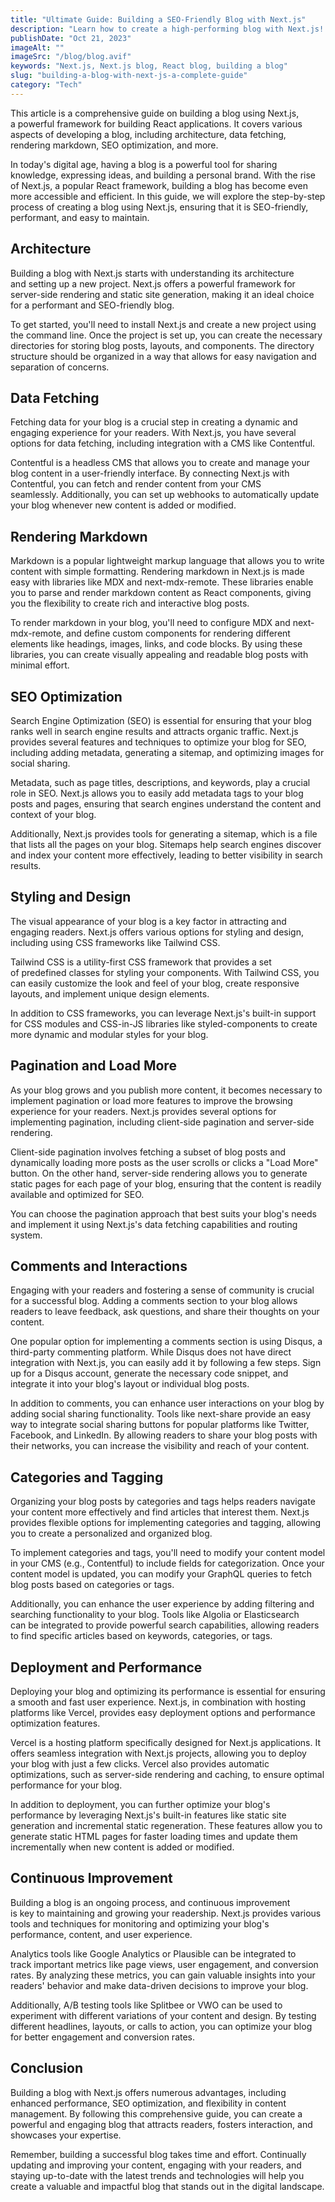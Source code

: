 ```yaml
---
title: "Ultimate Guide: Building a SEO-Friendly Blog with Next.js"
description: "Learn how to create a high-performing blog with Next.js! Explore architecture, data fetching, markdown rendering, SEO optimization, and more. Start sharing your ideas and building your brand today!"
publishDate: "Oct 21, 2023"
imageAlt: ""
imageSrc: "/blog/blog.avif"
keywords: "Next.js, Next.js blog, React blog, building a blog"
slug: "building-a-blog-with-next-js-a-complete-guide"
category: "Tech"
---
```


This article is a comprehensive guide on building a blog using Next.js, a powerful framework for building React applications. It covers various aspects of developing a blog, including architecture, data fetching, rendering markdown, SEO optimization, and more.

In today's digital age, having a blog is a powerful tool for sharing knowledge, expressing ideas, and building a personal brand. With the rise of Next.js, a popular React framework, building a blog has become even more accessible and efficient. In this guide, we will explore the step-by-step process of creating a blog using Next.js, ensuring that it is SEO-friendly, performant, and easy to maintain.

## Architecture

Building a blog with Next.js starts with understanding its architecture and setting up a new project. Next.js offers a powerful framework for server-side rendering and static site generation, making it an ideal choice for a performant and SEO-friendly blog.

To get started, you'll need to install Next.js and create a new project using the command line. Once the project is set up, you can create the necessary directories for storing blog posts, layouts, and components. The directory structure should be organized in a way that allows for easy navigation and separation of concerns.

## Data Fetching

Fetching data for your blog is a crucial step in creating a dynamic and engaging experience for your readers. With Next.js, you have several options for data fetching, including integration with a CMS like Contentful.

Contentful is a headless CMS that allows you to create and manage your blog content in a user-friendly interface. By connecting Next.js with Contentful, you can fetch and render content from your CMS seamlessly. Additionally, you can set up webhooks to automatically update your blog whenever new content is added or modified.

## Rendering Markdown

Markdown is a popular lightweight markup language that allows you to write content with simple formatting. Rendering markdown in Next.js is made easy with libraries like MDX and next-mdx-remote. These libraries enable you to parse and render markdown content as React components, giving you the flexibility to create rich and interactive blog posts.

To render markdown in your blog, you'll need to configure MDX and next-mdx-remote, and define custom components for rendering different elements like headings, images, links, and code blocks. By using these libraries, you can create visually appealing and readable blog posts with minimal effort.

## SEO Optimization

Search Engine Optimization (SEO) is essential for ensuring that your blog ranks well in search engine results and attracts organic traffic. Next.js provides several features and techniques to optimize your blog for SEO, including adding metadata, generating a sitemap, and optimizing images for social sharing.

Metadata, such as page titles, descriptions, and keywords, play a crucial role in SEO. Next.js allows you to easily add metadata tags to your blog posts and pages, ensuring that search engines understand the content and context of your blog.

Additionally, Next.js provides tools for generating a sitemap, which is a file that lists all the pages on your blog. Sitemaps help search engines discover and index your content more effectively, leading to better visibility in search results.

## Styling and Design

The visual appearance of your blog is a key factor in attracting and engaging readers. Next.js offers various options for styling and design, including using CSS frameworks like Tailwind CSS.

Tailwind CSS is a utility-first CSS framework that provides a set of predefined classes for styling your components. With Tailwind CSS, you can easily customize the look and feel of your blog, create responsive layouts, and implement unique design elements.

In addition to CSS frameworks, you can leverage Next.js's built-in support for CSS modules and CSS-in-JS libraries like styled-components to create more dynamic and modular styles for your blog.

## Pagination and Load More

As your blog grows and you publish more content, it becomes necessary to implement pagination or load more features to improve the browsing experience for your readers. Next.js provides several options for implementing pagination, including client-side pagination and server-side rendering.

Client-side pagination involves fetching a subset of blog posts and dynamically loading more posts as the user scrolls or clicks a "Load More" button. On the other hand, server-side rendering allows you to generate static pages for each page of your blog, ensuring that the content is readily available and optimized for SEO.

You can choose the pagination approach that best suits your blog's needs and implement it using Next.js's data fetching capabilities and routing system.

## Comments and Interactions

Engaging with your readers and fostering a sense of community is crucial for a successful blog. Adding a comments section to your blog allows readers to leave feedback, ask questions, and share their thoughts on your content.

One popular option for implementing a comments section is using Disqus, a third-party commenting platform. While Disqus does not have direct integration with Next.js, you can easily add it by following a few steps. Sign up for a Disqus account, generate the necessary code snippet, and integrate it into your blog's layout or individual blog posts.

In addition to comments, you can enhance user interactions on your blog by adding social sharing functionality. Tools like next-share provide an easy way to integrate social sharing buttons for popular platforms like Twitter, Facebook, and LinkedIn. By allowing readers to share your blog posts with their networks, you can increase the visibility and reach of your content.

## Categories and Tagging

Organizing your blog posts by categories and tags helps readers navigate your content more effectively and find articles that interest them. Next.js provides flexible options for implementing categories and tagging, allowing you to create a personalized and organized blog.

To implement categories and tags, you'll need to modify your content model in your CMS (e.g., Contentful) to include fields for categorization. Once your content model is updated, you can modify your GraphQL queries to fetch blog posts based on categories or tags.

Additionally, you can enhance the user experience by adding filtering and searching functionality to your blog. Tools like Algolia or Elasticsearch can be integrated to provide powerful search capabilities, allowing readers to find specific articles based on keywords, categories, or tags.

## Deployment and Performance

Deploying your blog and optimizing its performance is essential for ensuring a smooth and fast user experience. Next.js, in combination with hosting platforms like Vercel, provides easy deployment options and performance optimization features.

Vercel is a hosting platform specifically designed for Next.js applications. It offers seamless integration with Next.js projects, allowing you to deploy your blog with just a few clicks. Vercel also provides automatic optimizations, such as server-side rendering and caching, to ensure optimal performance for your blog.

In addition to deployment, you can further optimize your blog's performance by leveraging Next.js's built-in features like static site generation and incremental static regeneration. These features allow you to generate static HTML pages for faster loading times and update them incrementally when new content is added or modified.

## Continuous Improvement

Building a blog is an ongoing process, and continuous improvement is key to maintaining and growing your readership. Next.js provides various tools and techniques for monitoring and optimizing your blog's performance, content, and user experience.

Analytics tools like Google Analytics or Plausible can be integrated to track important metrics like page views, user engagement, and conversion rates. By analyzing these metrics, you can gain valuable insights into your readers' behavior and make data-driven decisions to improve your blog.

Additionally, A/B testing tools like Splitbee or VWO can be used to experiment with different variations of your content and design. By testing different headlines, layouts, or calls to action, you can optimize your blog for better engagement and conversion rates.

## Conclusion

Building a blog with Next.js offers numerous advantages, including enhanced performance, SEO optimization, and flexibility in content management. By following this comprehensive guide, you can create a powerful and engaging blog that attracts readers, fosters interaction, and showcases your expertise.

Remember, building a successful blog takes time and effort. Continually updating and improving your content, engaging with your readers, and staying up-to-date with the latest trends and technologies will help you create a valuable and impactful blog that stands out in the digital landscape.
